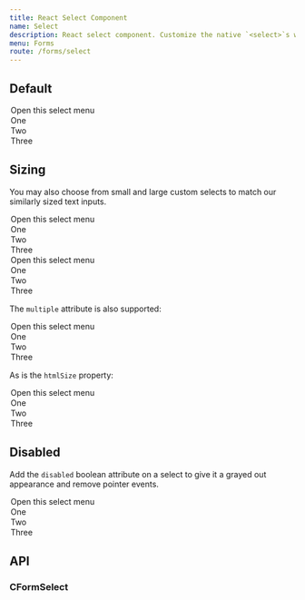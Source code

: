 ```yaml
---
title: React Select Component
name: Select
description: React select component. Customize the native `<select>`s with custom CSS that changes the element's initial appearance.
menu: Forms
route: /forms/select
---
```



## Default

<Playground>
  <CFormSelect aria-label="Default select example">
    <option selected>Open this select menu</option>
    <option value="1">One</option>
    <option value="2">Two</option>
    <option value="3">Three</option>
  </CFormSelect>
</Playground>

## Sizing

You may also choose from small and large custom selects to match our similarly sized text inputs.

<Playground>
  <CFormSelect size="lg" className="mb-3" aria-label="Large select example">
    <option selected>Open this select menu</option>
    <option value="1">One</option>
    <option value="2">Two</option>
    <option value="3">Three</option>
  </CFormSelect>
  <CFormSelect size="sm" className="mb-3" aria-label="Small select example">
    <option selected>Open this select menu</option>
    <option value="1">One</option>
    <option value="2">Two</option>
    <option value="3">Three</option>
  </CFormSelect>
</Playground>

The `multiple` attribute is also supported:

<Playground>
  <CFormSelect size="lg" multiple aria-label="Multiple select example">
    <option selected>Open this select menu</option>
    <option value="1">One</option>
    <option value="2">Two</option>
    <option value="3">Three</option>
  </CFormSelect>
</Playground>

As is the `htmlSize` property:

<Playground>
  <CFormSelect htmlSize="3" multiple aria-label="size 3 select example">
    <option selected>Open this select menu</option>
    <option value="1">One</option>
    <option value="2">Two</option>
    <option value="3">Three</option>
  </CFormSelect>
</Playground>


## Disabled

Add the `disabled` boolean attribute on a select to give it a grayed out appearance and remove pointer events.

<Playground>
  <CFormSelect aria-label="Disabled select example" disabled>
    <option selected>Open this select menu</option>
    <option value="1">One</option>
    <option value="2">Two</option>
    <option value="3">Three</option>
  </CFormSelect>
</Playground>

## API

### CFormSelect

<CFormSelect of={CFormSelect} />
